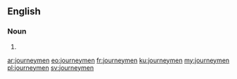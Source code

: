 ==English==

===Noun===
{{head|en|plural}}

# {{plural of|journeyman|lang=en}}

[[ar:journeymen]]
[[eo:journeymen]]
[[fr:journeymen]]
[[ku:journeymen]]
[[my:journeymen]]
[[pl:journeymen]]
[[sv:journeymen]]